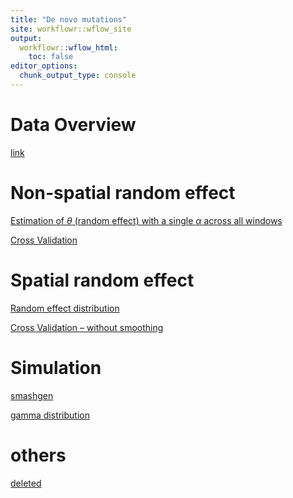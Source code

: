 ```yaml
---
title: "De novo mutations"
site: workflowr::wflow_site
output:
  workflowr::wflow_html:
    toc: false
editor_options:
  chunk_output_type: console
---
```


# Data Overview

[link](https://xsun1229.github.io/mutation_rate/denovo_data_overview.html)

# Non-spatial random effect

[Estimation of $\theta$ (random effect) with a single $\alpha$ across all windows](https://xsun1229.github.io/mutation_rate/denovo_nonspatial_estimation.html)

[Cross Validation](https://xsun1229.github.io/mutation_rate/denovo_nonspatial_crossvalidation.html)

# Spatial random effect 

[Random effect distribution](https://xsun1229.github.io/mutation_rate/denovo_spatial_randeff.html)

[Cross Validation -- without smoothing](https://xsun1229.github.io/mutation_rate/denovo_spatial_crossvalidation_wosmothing.html)


# Simulation 

[smashgen](https://xsun1229.github.io/mutation_rate/denovo_simulation3.html)

[gamma distribution](https://xsun1229.github.io/mutation_rate/denovo_simulation_nonspatial_gamma_new.html)

# others

[deleted](https://xsun1229.github.io/mutation_rate/denovo_delete.html)